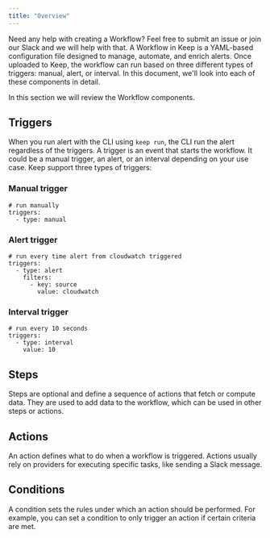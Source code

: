 ```yaml
---
title: "Overview"
---
```


<Note>Need any help with creating a Workflow? Feel free to submit an issue or join our Slack and we will help with that.</Note>
A Workflow in Keep is a YAML-based configuration file designed to manage, automate, and enrich alerts. Once uploaded to Keep, the workflow can run based on three different types of triggers: manual, alert, or interval. In this document, we'll look into each of these components in detail.

In this section we will review the Workflow components.

## Triggers
<Tip>When you run alert with the CLI using `keep run`, the CLI run the alert regardless of the triggers.</Tip>
A trigger is an event that starts the workflow. It could be a manual trigger, an alert, or an interval depending on your use case.
Keep support three types of triggers:
### Manual trigger
```
# run manually
triggers:
  - type: manual
```

### Alert trigger
```
# run every time alert from cloudwatch triggered
triggers:
  - type: alert
    filters:
      - key: source
        value: cloudwatch
```

### Interval trigger
```
# run every 10 seconds
triggers:
  - type: interval
    value: 10
```

## Steps
Steps are optional and define a sequence of actions that fetch or compute data. They are used to add data to the workflow, which can be used in other steps or actions.

## Actions
An action defines what to do when a workflow is triggered. Actions usually rely on providers for executing specific tasks, like sending a Slack message.

## Conditions
A condition sets the rules under which an action should be performed. For example, you can set a condition to only trigger an action if certain criteria are met.
